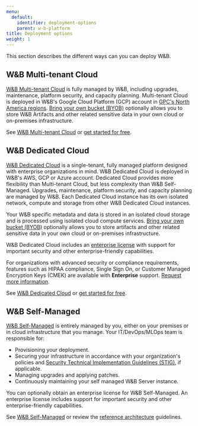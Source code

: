 ```yaml
---
menu:
  default:
    identifier: deployment-options
    parent: w-b-platform
title: Deployment options
weight: 1
---
```

This section describes the different ways can you can deploy W&B.

## W&B Multi-tenant Cloud
[W&B Multi-tenant Cloud](/guides/hosting/#wb-multi-tenant-cloud) is fully managed by W&B, including upgrades, maintenance, platform security, and capacity planning. Multi-tenant Cloud is deployed in W&B's Google Cloud Platform (GCP) account in [GPC's North America regions](https://cloud.google.com/compute/docs/regions-zones). [Bring your own bucket (BYOB)](/guides/hosting/data-security/secure-storage-connector) optionally allows you to store W&B Artifacts and other related sensitive data in your own cloud or on-premises infrastructure.

See [W&B Multi-tenant Cloud](/guides/hosting/#wb-multi-tenant-cloud) or [get started for free](https://app.wandb.ai/login?signup=true).

## W&B Dedicated Cloud
[W&B Dedicated Cloud](/guides/hosting/#wb-dedicated-cloud) is a single-tenant, fully managed platform designed with enterprise organizations in mind. W&B Dedicated Cloud is deployed in W&B's AWS, GCP or Azure account. Dedicated Cloud provides more flexibility than Multi-tenant Cloud, but less complexity than W&B Self-Managed. Upgrades, maintenance, platform security, and capacity planning are managed by W&B. Each Dedicated Cloud instance has its own isolated network, compute and storage from other W&B Dedicated Cloud instances.

Your W&B specific metadata and data is stored in an isolated cloud storage and is processed using isolated cloud compute services. [Bring your own bucket (BYOB)](/guides/hosting/data-security/secure-storage-connector) optionally allows you to store artifacts and other related sensitive data in your own cloud or on-premises infrastructure. 

W&B Dedicated Cloud includes an [enterprise license](/guides/hosting/hosting-options/self-managed/) with support for important security and other enterprise-friendly capabilities.

For organizations with advanced security or compliance requirements, features such as HIPAA compliance, Single Sign On, or Customer Managed Encryption Keys (CMEK) are available with **Enterprise** support. [Request more information](https://wandb.ai/site/contact).

See [W&B Dedicated Cloud](/guides/hosting/#wb-dedicated-cloud) or [get started for free](https://app.wandb.ai/login?signup=true).

## W&B Self-Managed
[W&B Self-Managed](/guides/hosting/hosting-options/self-managed/) is entirely managed by you, either on your premises or in cloud infrastructure that you manage. Your IT/DevOps/MLOps team is responsible for:
- Provisioning your deployment.
- Securing your infrastructure in accordance with your organization's policies and [Security Technical Implementation Guidelines (STIG)](https://en.wikipedia.org/wiki/Security_Technical_Implementation_Guide), if applicable.
- Managing upgrades and applying patches.
- Continuously maintaining your self managed W&B Server instance.

You can optionally obtain an enterprise license for W&B Self-Managed. An enterprise license includes support for important security and other enterprise-friendly capabilities.

See [W&B Self-Managed](/guides/hosting/hosting-options/self-managed/) or review the [reference architecture](/guides/hosting/self-managed/ref-arch/) guidelines.